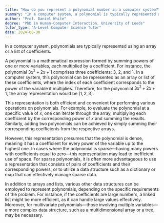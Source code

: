 ```yaml
---
title: "How do you represent a polynomial number in a computer system?"
summary: "In a computer system, a polynomial is typically represented as an array or list of coefficients."
author: "Prof. Daniel White"
degree: "PhD in Human-Computer Interaction, University of Leeds"
tutor_type: "A-Level Computer Science Tutor"
date: 2024-08-30
---
```


In a computer system, polynomials are typically represented using an array or a list of coefficients.

A polynomial is a mathematical expression formed by summing powers of one or more variables, each multiplied by a coefficient. For instance, the polynomial $3x^2 + 2x + 1$ comprises three coefficients: $3$, $2$, and $1$. In a computer system, this polynomial can be represented as an array or list of these coefficients, where the index of each coefficient corresponds to the power of the variable it multiplies. Therefore, for the polynomial $3x^2 + 2x + 1$, the array representation would be $[1, 2, 3]$.

This representation is both efficient and convenient for performing various operations on polynomials. For example, to evaluate the polynomial at a specific value of $x$, one can iterate through the array, multiplying each coefficient by the corresponding power of $x$ and summing the results. Similarly, adding two polynomials can be achieved by simply summing their corresponding coefficients from the respective arrays.

However, this representation presumes that the polynomial is dense, meaning it has a coefficient for every power of the variable up to the highest one. In cases where the polynomial is sparse—having many powers with coefficients equal to zero—this representation may lead to inefficient use of space. For sparse polynomials, it is often more advantageous to use a representation that consists of pairs of coefficients and their corresponding powers, or to utilize a data structure such as a dictionary or map that can effectively manage sparse data.

In addition to arrays and lists, various other data structures can be employed to represent polynomials, depending on the specific requirements of the problem. For instance, if the coefficients are large numbers, a linked list might be more efficient, as it can handle large values effectively. Moreover, for multivariate polynomials—those involving multiple variables—a more complex data structure, such as a multidimensional array or a tree, may be necessary.
    